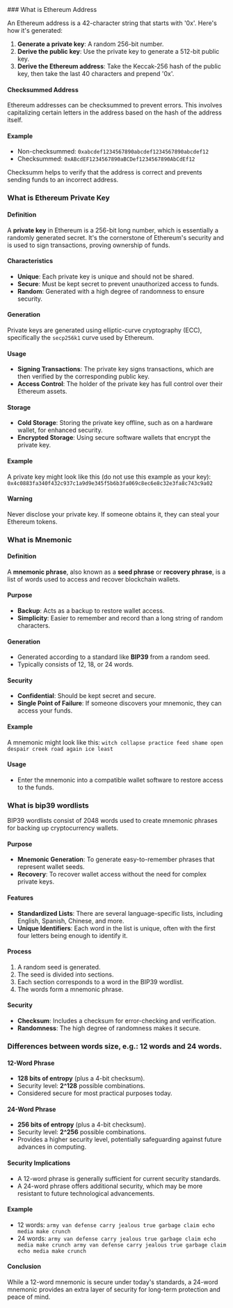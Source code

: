 <div className="markdown-body">
### What is Ethereum Address

An Ethereum address is a 42-character string that starts with '0x'. Here's how it's generated:

1. **Generate a private key**: A random 256-bit number.
2. **Derive the public key**: Use the private key to generate a 512-bit public key.
3. **Derive the Ethereum address**: Take the Keccak-256 hash of the public key, then take the last 40 characters and prepend '0x'.

#### Checksummed Address

Ethereum addresses can be checksummed to prevent errors. This involves capitalizing certain letters in the address based on the hash of the address itself.

#### Example

- Non-checksummed: `0xabcdef1234567890abcdef1234567890abcdef12`
- Checksummed: `0xABcdEF1234567890aBCDef1234567890AbCdEf12`

Checksumm helps to verify that the address is correct and prevents sending funds to an incorrect address.

### What is Ethereum Private Key

#### Definition
A **private key** in Ethereum is a 256-bit long number, which is essentially a randomly generated secret. It's the cornerstone of Ethereum's security and is used to sign transactions, proving ownership of funds.

#### Characteristics
- **Unique**: Each private key is unique and should not be shared.
- **Secure**: Must be kept secret to prevent unauthorized access to funds.
- **Random**: Generated with a high degree of randomness to ensure security.

#### Generation
Private keys are generated using elliptic-curve cryptography (ECC), specifically the `secp256k1` curve used by Ethereum.

#### Usage
- **Signing Transactions**: The private key signs transactions, which are then verified by the corresponding public key.
- **Access Control**: The holder of the private key has full control over their Ethereum assets.

#### Storage
- **Cold Storage**: Storing the private key offline, such as on a hardware wallet, for enhanced security.
- **Encrypted Storage**: Using secure software wallets that encrypt the private key.

#### Example
A private key might look like this (do not use this example as your key):
`0x4c0883fa340f432c937c1a9d9e345f5b6b3fa069c8ec6e8c32e3fa8c743c9a02`

#### Warning
Never disclose your private key. If someone obtains it, they can steal your Ethereum tokens.

### What is Mnemonic

#### Definition
A **mnemonic phrase**, also known as a **seed phrase** or **recovery phrase**, is a list of words used to access and recover blockchain wallets.

#### Purpose
- **Backup**: Acts as a backup to restore wallet access.
- **Simplicity**: Easier to remember and record than a long string of random characters.

#### Generation
- Generated according to a standard like **BIP39** from a random seed.
- Typically consists of 12, 18, or 24 words.

#### Security
- **Confidential**: Should be kept secret and secure.
- **Single Point of Failure**: If someone discovers your mnemonic, they can access your funds.

#### Example
A mnemonic might look like this:
`witch collapse practice feed shame open despair creek road again ice least`

#### Usage
- Enter the mnemonic into a compatible wallet software to restore access to the funds.

### What is bip39 wordlists

BIP39 wordlists consist of 2048 words used to create mnemonic phrases for backing up cryptocurrency wallets.

#### Purpose
- **Mnemonic Generation**: To generate easy-to-remember phrases that represent wallet seeds.
- **Recovery**: To recover wallet access without the need for complex private keys.

#### Features
- **Standardized Lists**: There are several language-specific lists, including English, Spanish, Chinese, and more.
- **Unique Identifiers**: Each word in the list is unique, often with the first four letters being enough to identify it.

#### Process
1. A random seed is generated.
2. The seed is divided into sections.
3. Each section corresponds to a word in the BIP39 wordlist.
4. The words form a mnemonic phrase.

#### Security
- **Checksum**: Includes a checksum for error-checking and verification.
- **Randomness**: The high degree of randomness makes it secure.

### Differences between words size, e.g.: 12 words and 24 words.

#### 12-Word Phrase
- **128 bits of entropy** (plus a 4-bit checksum).
- Security level: **2^128** possible combinations.
- Considered secure for most practical purposes today.

#### 24-Word Phrase
- **256 bits of entropy** (plus a 4-bit checksum).
- Security level: **2^256** possible combinations.
- Provides a higher security level, potentially safeguarding against future advances in computing.

#### Security Implications
- A 12-word phrase is generally sufficient for current security standards.
- A 24-word phrase offers additional security, which may be more resistant to future technological advancements.

#### Example
- 12 words: `army van defense carry jealous true garbage claim echo media make crunch`
- 24 words: `army van defense carry jealous true garbage claim echo media make crunch army van defense carry jealous true garbage claim echo media make crunch`

#### Conclusion
While a 12-word mnemonic is secure under today's standards, a 24-word mnemonic provides an extra layer of security for long-term protection and peace of mind.

</div>
